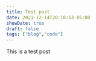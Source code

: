 ```yaml
---
title: Test post
date: 2021-12-14T20:18:53-05:00
showDate: true
draft: false
tags: ["blog","code"]
---
```


This is a test post 